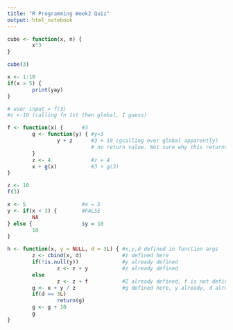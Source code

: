```yaml
---
title: "R Programming Week2 Quiz"
output: html_notebook
---
```




```r
cube <- function(x, n) {
        x^3
}

cube(3)

```


```r
x <- 1:10
if(x > 5) {
        print(yay)
}

```

```r
# user input = f(3)
#z <-10 (calling fn 1st then global, I guess)

f <- function(x) {      #3
        g <- function(y) { #y=3
                y + z      #3 + 10 (gcalling over global apparently)
                           # no return value. Not sure why this returns.
        }
        z <- 4             #z = 4
        x + g(x)           #3 + g(3)
}

z <- 10
f(3)

```

```r

x <- 5                  #x = 5
y <- if(x < 3) {        #FALSE
        NA
} else {                $y = 10
        10
}

```

```r
h <- function(x, y = NULL, d = 3L) { #x,y,d defined in function args
        z <- cbind(x, d)             #z defined here
        if(!is.null(y))              #y already defined
                z <- z + y           #z already defined
        else
                z <- z + f           #Z already defined, f is not defined
        g <- x + y / z               #g defined here, y already, d already 
        if(d == 3L)
                return(g)
        g <- g + 10
        g
}
```


